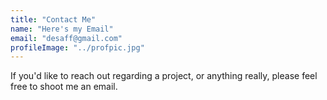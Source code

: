 ```yaml
---
title: "Contact Me"
name: "Here's my Email"
email: "desaff@gmail.com"
profileImage: "../profpic.jpg"
---
```


If you'd like to reach out regarding a project, or anything really, please feel free to shoot me an email.
